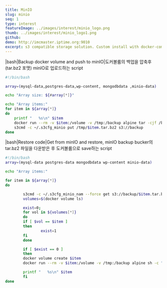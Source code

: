 ```yaml
---
title: MinIO
slug: minio
seq: 1
type: interest
featureImage: ../images/interest/minio_logo.png
thumb: ../images/interest/minio_logo1.png
github:
demo: http://imcmaster.iptime.org:9010
excerpt: s3 compatible storage solution. Custom install with docker-compose
---
```


|bash|Backup docker volume and push to minIO|도커볼륨의 백업을 압축후(tar.bz2 포맷) minIO로 업로드하는 script

```bash
#!/bin/bash

array=(mysql-data,postgres-data,wp-content, mongodbdata ,minio-data)

echo "Array size: ${#array[*]}"

echo "Array items:"
for item in ${array[*]}
do
    printf "   %s\n" $item
    docker run --rm -v $item:/volume -v /tmp:/backup alpine tar -cjf /backup/$item.tar.bz2 -C /volume ./
    s3cmd -c ~/.s3cfg_minio put /tmp/$item.tar.bz2 s3://backup
done
```

|bash|Restore code|Get from minIO and restore, minIO backup bucker의 tar.bz2 파일을 다운받은 후 도커볼륨으로 save하는 script

```bash
#!/bin/bash
array=(mysql-data postgres-data mongodbdata wp-content minio-data)

echo "Array items:"

for item in ${array[*]}
do

        s3cmd -c ~/.s3cfg_minio_nam --force get s3://backup/$item.tar.bz2 /tmp/
        volumes=$(docker volume ls)

        exist=0;
        for vol in ${volumes[*]}
        do
        if [ $vol == $item ]
        then
                exist=1
        fi
        done

        if [ $exist == 0 ]
        then
        docker volume create $item
        docker run --rm -v $item:/volume -v /tmp:/backup alpine sh -c "rm -rf /volume/* /volume/..?* /volume/.[!.]* ; tar -C /volume/ -xjf /backup/$item.tar.bz2"

        printf "   %s\n" $item
        fi
done
```
